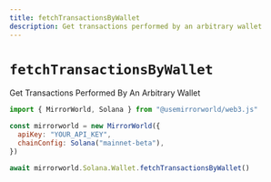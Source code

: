 ```yaml
---
title: fetchTransactionsByWallet
description: Get transactions performed by an arbitrary wallet
---
```


# `fetchTransactionsByWallet`

Get Transactions Performed By An Arbitrary Wallet

```js
import { MirrorWorld, Solana } from "@usemirrorworld/web3.js"

const mirrorworld = new MirrorWorld({
  apiKey: "YOUR_API_KEY",
  chainConfig: Solana("mainnet-beta"),
})

await mirrorworld.Solana.Wallet.fetchTransactionsByWallet()
```
